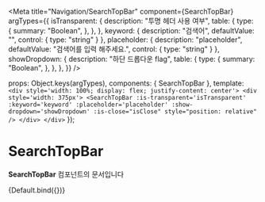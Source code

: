 
<Meta
  title="Navigation/SearchTopBar"
  component={SearchTopBar}
  argTypes={{
    isTransparent: {
      description: "투명 헤더 사용 여부",
      table: {
        type: {
          summary: "Boolean",
        },
      },
    },
    keyword: {
      description: "검색어",
      defaultValue: "",
      control: { type: "string" }
    },
    placeholder: {
      description: "placeholder",
      defaultValue: "검색어를 입력 해주세요.",
      control: { type: "string" }
    },
    showDropdown: {
      description: "하단 드롭다운 flag",
      table: {
        type: {
          summary: "Boolean",
        },
      },
    },
  }}
/>

  props: Object.keys(argTypes),
  components: { SearchTopBar },
  template: `
    <div style='width: 100%; display: flex; justify-content: center'>
    <div style='width: 375px'>
      <SearchTopBar :is-transparent='isTransparent' :keyword='keyword' :placeholder='placeholder'
              :show-dropdown='showDropdown' :is-close="isClose" style="position: relative"  />
    </div>
    </div>
  `
});

# SearchTopBar

**SearchTopBar** 컴포넌트의 문서입니다

<Story name="Default" height="100px">
	{Default.bind({})}
</Story>

<ArgsTable story="Default" />